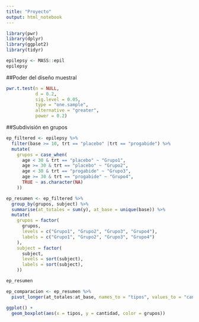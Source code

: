 ```yaml
---
title: "Proyecto"
output: html_notebook
---
```

  
```r
library(pwr)
library(dplyr)
library(ggplot2)
library(tidyr)
```

```r
epilepsy <- MASS::epil
epilepsy
```

##Poder del diseño muestral
```r
pwr.t.test(n = NULL,
           d = 0.2,
           sig.level = 0.05,
           type = "one.sample",
           alternative = "greater",
           power = 0.2)
```

##Subdivisión en grupos

```r
ep_filtered <- epilepsy %>% 
  filter(base >= 10, trt == "placebo" |trt == "progabide") %>% 
  mutate(
    grupos = case_when(
      age < 30 & trt == "placebo" ~ "Grupo1",
      age >= 30 & trt == "placebo" ~ "Grupo2",
      age < 30 & trt == "progabide" ~ "Grupo3",
      age >= 30 & trt == "progabide" ~ "Grupo4", 
      TRUE ~ as.character(NA)
    ))
```


```r
ep_resumen <- ep_filtered %>% 
  group_by(grupos, subject) %>% 
  summarise(at_totales = sum(y), at_base = unique(base)) %>% 
  mutate(
    grupos = factor(
      grupos, 
      levels = c("Grupo1", "Grupo2", "Grupo3", "Grupo4"), 
      labels = c("Grupo1", "Grupo2", "Grupo3", "Grupo4")
    ), 
    subject = factor(
      subject, 
      levels = sort(subject),
      labels = sort(subject),
    ))
```

```r
ep_resumen
```


```r
ep_comparacion <- ep_resumen %>% 
  pivot_longer(at_totales:at_base, names_to = "tipos", values_to = "cantidad") 
```

```r
ggplot() +
  geom_boxplot(aes(x = tipos, y = cantidad, color = grupos))
```

